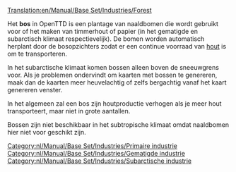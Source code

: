 [[Translation:en/Manual/Base Set/Industries/Forest]]

{{nl/Manual/Base Set/Industries/Industrieën|image=en/Manual/Base Set/Industries/Forest(industry).png
|name=Bos
|climates=[[nl/Manual/Klimaat#gematigd|Gematigd]], [[nl/Manual/Klimaat#subarctisch|Subarctisch]].
|accepts=Niets
|produces=[[nl/Manual/Base Set/Cargos/Hout|Hout]]
|notes=In subarctisch klimaat:<br/>[[File:en/Manual/Base Set/Industries/Snowforest.png|224px|center]]
}}
Het '''bos''' in OpenTTD is een plantage van naaldbomen die wordt gebruikt voor of het maken van timmerhout of papier (in het gematigde en subarctisch klimaat respectievelijk). De bomen worden automatisch herplant door de bosopzichters zodat er een continue voorraad van [[nl/Manual/Base Set/Cargos/Hout|hout]] is om te transporteren.

In het subarctische klimaat komen bossen alleen boven de sneeuwgrens voor. Als je problemen ondervindt om kaarten met bossen te genereren, maak dan de kaarten meer heuvelachtig of zelfs bergachtig vanaf het kaart genereren venster.

In het algemeen zal een bos zijn houtproductie verhogen als je meer hout transporteert, maar niet in grote aantallen.

Bossen zijn niet beschikbaar in het subtropische klimaat omdat naaldbomen hier niet voor geschikt zijn.

{{nl/Manual/Base Set/Industries/Navbox Industrieën}}
[[Category:nl/Manual/Base Set/Industries/Primaire industrie]]
[[Category:nl/Manual/Base Set/Industries/Gematigde industrie]]
[[Category:nl/Manual/Base Set/Industries/Subarctische industrie]]